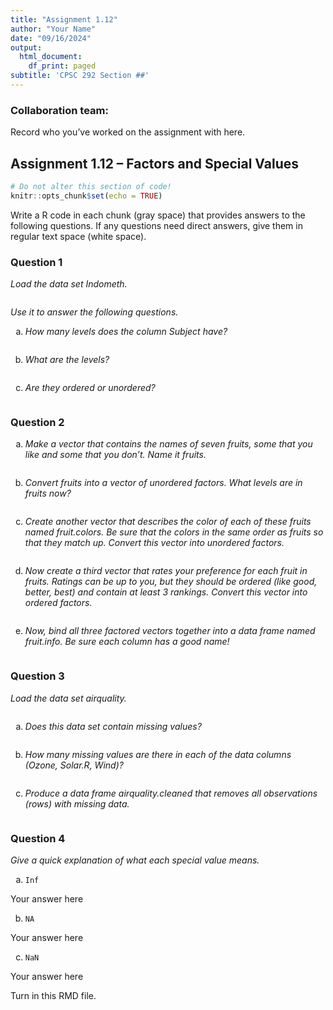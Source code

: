 ```yaml
---
title: "Assignment 1.12"
author: "Your Name"
date: "09/16/2024"
output:
  html_document:
    df_print: paged
subtitle: 'CPSC 292 Section ##'
---
```


### Collaboration team: 

Record who you've worked on the assignment with here. 


## Assignment 1.12 -- Factors and Special Values

```r
# Do not alter this section of code!
knitr::opts_chunk$set(echo = TRUE)
```

Write a R code in each chunk (gray space) that provides answers to the following questions. If any questions need direct answers, give them in regular text space (white space).

### Question 1

*Load the data set Indometh.*

```r

```

*Use it to answer the following questions.*

  a. *How many levels does the column Subject have?*

```r

```
  
  b. *What are the levels?* 
  
```r

```
  
  c. *Are they ordered or unordered?*
  
```r

```

### Question 2

  a. *Make a vector that contains the names of seven fruits, some that you like and some that you don’t. Name it fruits.*

```r

```

  b. *Convert fruits into a vector of unordered factors. What levels are in fruits now?*
  
```r

```

  c. *Create another vector that describes the color of each of these fruits named fruit.colors. Be sure that the colors in the same order as fruits so that they match up. Convert this vector into unordered factors.*
  
```r

```

  d. *Now create a third vector that rates your preference for each fruit in fruits. Ratings can be up to you, but they should be ordered (like good, better, best) and contain at least 3 rankings. Convert this vector into ordered factors.*
  
```r

```

  e. *Now, bind all three factored vectors together into a data frame named fruit.info. Be sure each column has a good name!*
  
```r

```

### Question 3

*Load the data set airquality.*

```r

```

  a. *Does this data set contain missing values?*
  
```r

```
  
  b. *How many missing values are there in each of the data columns (Ozone, Solar.R, Wind)?*
  
```r

```
  
  c. *Produce a data frame airquality.cleaned that removes all observations (rows) with missing data.*
  
```r

```

### Question 4

*Give a quick explanation of what each special value means.*

  a. `Inf`
  
  Your answer here
  
  b. `NA`
  
  Your answer here
  
  c. `NaN`
  
  Your answer here
  

Turn in this RMD file.